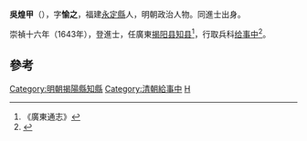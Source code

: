 '''吳煌甲'''（{{bd|?||?|}}），字'''愉之'''，福建[[永定縣|永定縣]]人，明朝政治人物。同進士出身。

崇禎十六年（1643年），登進士，任廣東[[揭阳县|揭阳县]][[知县|知县]]<ref>《廣東通志》</ref>，行取兵科[[给事中|给事中]]<ref>{{cite news|title=永定县志  县志（1994年版）|url=http://www.ydxq.cn/right.asp?bookid=30&juanid=77&zhangid=302|accessdate=2013-10-27|newspaper=永定县志|deadurl=yes|archiveurl=https://web.archive.org/web/20131029191031/http://www.ydxq.cn/right.asp?bookid=30&juanid=77&zhangid=302|archivedate=2013-10-29}}</ref>。

==參考==
{{reflist}}
{{明朝人物小作品}}
{{崇禎十六年癸未科殿試金榜}}
{{DEFAULTSORT:Wu吴}}
[[Category:明朝揭陽縣知縣|Category:明朝揭陽縣知縣]]
[[Category:清朝給事中|Category:清朝給事中]]
[[Category:吳姓|H]]